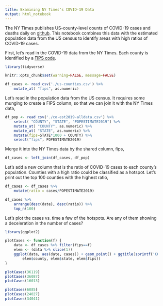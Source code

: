 ```yaml
---
title: Examining NY Times's COVID-19 Data
output: html_notebook
---
```


The NY Times publishes US-county-level counts of COVID-19 cases and deaths daily on [github](https://github.com/nytimes/covid-19-data).  This notebook combines this data with
the estimated population data from the US census to identify areas with high ratios of COVID-19 cases.

First, let's read in the COVID-19 data from the NY Times.  Each county is identified by a [FIPS code](https://en.wikipedia.org/wiki/FIPS_county_code).
```r
library(tidyverse)

knitr::opts_chunk$set(warning=FALSE, message=FALSE)

df_cases <- read_csv('./us-counties.csv') %>%
    mutate_at( "fips", as.numeric)

```
Let's read in the population data from the US census.  It requires some munging to create a FIPS column, so that we can join it with the NY Times data,
```r
df_pop <- read_csv('./co-est2019-alldata.csv') %>%
    select( "COUNTY", "STATE", "POPESTIMATE2019") %>%
    mutate_at( "COUNTY", as.numeric) %>%
    mutate_at( "STATE", as.numeric) %>%
    mutate(fips=STATE*1000 + COUNTY) %>%
    select("fips", POPESTIMATE2019)
```
Merge it into the NY Times data by the shared column, fips,
```r
df_cases <- left_join(df_cases, df_pop)
```
Let's add a new column that is the ratio of COVID-19 cases to each county's population.  Counties with a high ratio could be classified as a hotspot.  Let's print out the top 100 counties with the highest ratio,
```r
df_cases <- df_cases %>%
    mutate(ratio = cases/POPESTIMATE2019)

df_cases %>%
    arrange(desc(date), desc(ratio)) %>%
    top_n(100)
```

Let's plot the cases vs. time a few of the hotspots.  Are any of them showing a deceleration in the number of cases?

```r

library(ggplot2)

plotCases <- function(f) {
    data <- df_cases %>% filter(fips==f)
    elem <- (data %>% slice(1))
    ggplot(data, aes(date, cases)) + geom_point() + ggtitle(sprintf('COVID-19 Cases vs. Date for %s, %s (FIPS=%d)',
        elem$county, elem$state, elem$fips))
}

plotCases(36119)
plotCases(36087)
plotCases(16013)

plotCases(6085)
plotCases(24027)
plotCases(34041)

```
